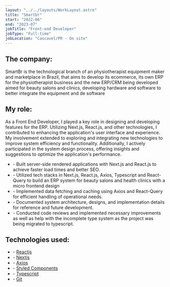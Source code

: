 ```yaml
---
layout: "../../layouts/WorkLayout.astro"
title: "Smartbr"
start: "2022-06"
end: "2023-07"
jobTitle: "Front-end Developer"
jobType: "Full-time"
jobLocation: "Cascavel/PR - On site"
---
```


## **The company:**

SmartBr is the technological branch of an physiotherapist equipment maker and marketplace in Brazil, that aims to develop its ecommerce, its own ERP for the physiotherapist business and the new ERP/CRM being developed aimed for beauty salons and clinics, developing hardware and software to better integrate the equipment and de software

## **My role:**

As a Front End Developer, I played a key role in designing and developing features for the ERP. Utilizing Next.js, React.js, and other technologies, I contributed to enhancing the application's user interface and experience. My involvement extended to exploring and integrating new technologies to improve system efficiency and functionality. Additionally, I actively participated in the system design process, offering insights and suggestions to optimize the application's performance.

- \- Built server-side rendered applications with Next.js and React.js to achieve faster load times and better SEO.
- \- Utilized tech stacks in Next.js, React.js, Axios, Typescript and React-Query to build an ERP system for beauty salons and health clinics with a micro frontend design
- \- Implemented data fetching and caching using Axios and React-Query for efficient handling of operational needs.
- \- Documented system architecture, designs, and implementation details for reference and future development.
- \- Conducted code reviews and implemented necessary improvements as well as help with the incomplete type system as the project was being migrated to typescript.

## **Technologies used:**

- \- [Reactjs](https://react.dev/)
- \- [Nextjs](https://nextjs.org/)
- \- [Axios](https://axios-http.com/docs/intro)
- \- [Styled Components](https://styled-components.com/)
- \- [Typescript](https://www.typescriptlang.org/)
- \- [Git](https://git-scm.com/)
